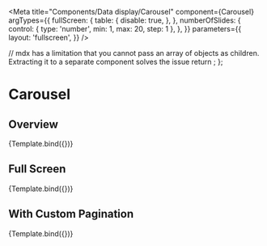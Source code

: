 

<Meta
  title="Components/Data display/Carousel"
  component={Carousel}
  argTypes={{
    fullScreen: {
      table: {
        disable: true,
      },
    },
    numberOfSlides: {
      control: { type: 'number', min: 1, max: 20, step: 1 },
    },
  }}
  parameters={{
    layout: 'fullscreen',
  }}
/>

  // mdx has a limitation that you cannot pass an array of objects as children. Extracting it to a separate component solves the issue
  return <StoryTemplate args={args} action={action} />;
};

# Carousel

## Overview

<Canvas>
  <Story
    name="Overview"
    args={{
      startIndex: 0,
      onSlideClick: true,
      fullScreen: false,
      numberOfSlides: 6,
    }}
  >
    {Template.bind({})}
  </Story>
</Canvas>

## Full Screen

<Canvas>
  <Story
    name="Full screen"
    args={{
      startIndex: 0,
      onSlideClick: true,
      fullScreen: true,
      numberOfSlides: 6,
      onSlideEnter: true,
      onSlideLeave: true,
    }}
  >
    {Template.bind({})}
  </Story>
</Canvas>

## With Custom Pagination

<Canvas>
  <Story
    name="With Custom Pagination"
    args={{
      startIndex: 0,
      onSlideClick: true,
      fullScreen: false,
      numberOfSlides: 6,
      withCustomPagination: true,
    }}
  >
    {Template.bind({})}
  </Story>
</Canvas>
